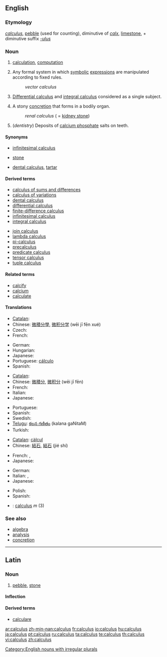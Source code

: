 {{wikipedia|dab=calculus (disambiguation)|calculus}}
==English==

===Etymology===
{{etyl|la}} ''[[calculus#Latin|calculus]]'', [[pebble]] (used for counting), diminutive of ''[[calx#Latin|calx]]'', [[limestone]], + diminutive suffix ''[[-ulus]]''

===Noun===
{{wikipedia}}
{{en-noun|calculi|-}}

#{{dated|countable}} [[calculation]], [[computation]]
# {{countable}} {{mathematics}} Any formal system in which [[symbolic]] [[expression]]s are manipulated according to fixed rules.
#: ''vector calculus''
# {{uncountable}} {{analysis}} [[differential calculus|Differential calculus]] and [[integral calculus]] considered as a single subject.
# {{countable}} {{medicine}} A stony [[concretion]] that forms in a bodily organ.
#: ''renal calculus'' ( = [[kidney stone]])
# {{uncountable}} (''dentistry'') Deposits of [[calcium phosphate]] salts on teeth.

====Synonyms====
* {{i-c|in analysis}} [[infinitesimal calculus]]
* {{i-c|in medicine}} [[stone]]
* {{i-c|in dentistry}} [[dental calculus]], [[tartar]]

====Derived terms====
<!--see Wikipedia for definitions-->
{{top2}}
* [[calculus of sums and differences]]
* [[calculus of variations]]
* [[dental calculus]]
* [[differential calculus]]
* [[finite-difference calculus]]
* [[infinitesimal calculus]]
* [[integral calculus]]
{{mid2}}
* [[join calculus]]
* [[lambda calculus]]
* [[pi-calculus]]
* [[precalculus]]
* [[predicate calculus]]
* [[tensor calculus]]
* [[tuple calculus]]
{{bottom}}

====Related terms====
* [[calcify]]
* [[calcium]]
* [[calculate]]

====Translations====
{{trans-top|formal mathematical system}}
* [[Catalan]]: {{t+|ca|càlcul|m}}
* Chinese: [[微積分學]], [[微积分学]] (wēi jī fēn xué)
* Czech: {{t+|cs|počet|m}}
* French: {{t+|fr|calcul|m}}
{{trans-mid}}
* German: {{t+|de|Kalkül|m}}
* Hungarian: {{t+|hu|kalkulus}}
* Japanese: {{t-|ja|微積分学|tr=bisekibungaku|sc=Jpan}}
* Portuguese: [[cálculo]]
* Spanish: {{t+|es|cálculo|m}}
{{trans-bottom}}

{{trans-top|differential calculus and integral calculus considered as a single subject}}
* [[Catalan]]: {{t+|ca|càlcul|m}}
* Chinese: [[微積分]], [[微积分]] (wēi jī fēn)
* French: {{t+|fr|calcul|m}}
* Italian: {{t+|it|calcolo|it|m}}
* Japanese: {{t+|ja|微積分|tr=bisekibun|sc=Jpan}}
{{trans-mid}}
* Portuguese: {{t+|pt|cálculo|m}}
* Spanish: {{t+|es|cálculo diferencial|m}}
* Swedish: {{t+|sv|analys|c}}
* [[Telugu]]: [[కలన గణితం]] (kalana gaNitaM)
* Turkish: {{t+|tr|kalkülüs}}
{{trans-bottom}}

{{trans-top|stony concretion in an organ}}
* [[Catalan]]: [[càlcul]] {{m}}
* Chinese: [[結石]], [[結石]] (jié shí)
{{trans-mid}}
* French: {{t+|fr|calcul|m}}, {{t+|fr|lithiase|f}}
* Japanese: {{t-|ja|結石|tr=kesseki|sc=Jpan}}
{{trans-bottom}}

{{trans-top|deposits on teeth}}
* German: {{t+|de|Zahnstein|m}}
* Italian: {{t-|it|tartaro|m}}, {{t+|it|tartaro dentario|m}}
* Japanese: {{t+|ja|歯石|tr=shiseki|sc=Japan}}
{{trans-mid}}
* Polish: {{t+|pl|kamień nazębny|m}}
* Spanish: {{t+|es|sarro|m}}
{{trans-bottom}}

<!--Remove this section once all of the translations below have been moved into the tables above.-->
{{checktrans-top}}
* {{ttbc|Latin}}: [[calculus#Latin|calculus]] ''m'' (3)
{{trans-bottom}}

===See also===
* [[algebra]]
* [[analysis]]
* [[concretion]]

[[Category:English nouns with irregular plurals]]

----

==Latin==

===Noun===
{{la-noun|calculus|calculi|calculī|m|second}}

# [[pebble]], [[stone]]

====Inflection====
{{ladecl2}}
{{la-decl-2nd|calcul}}

====Derived terms====
* [[calculare#Latin|calculare]]

[[ar:calculus]]
[[zh-min-nan:calculus]]
[[fr:calculus]]
[[io:calculus]]
[[hu:calculus]]
[[ja:calculus]]
[[pt:calculus]]
[[ru:calculus]]
[[ta:calculus]]
[[te:calculus]]
[[th:calculus]]
[[vi:calculus]]
[[zh:calculus]]